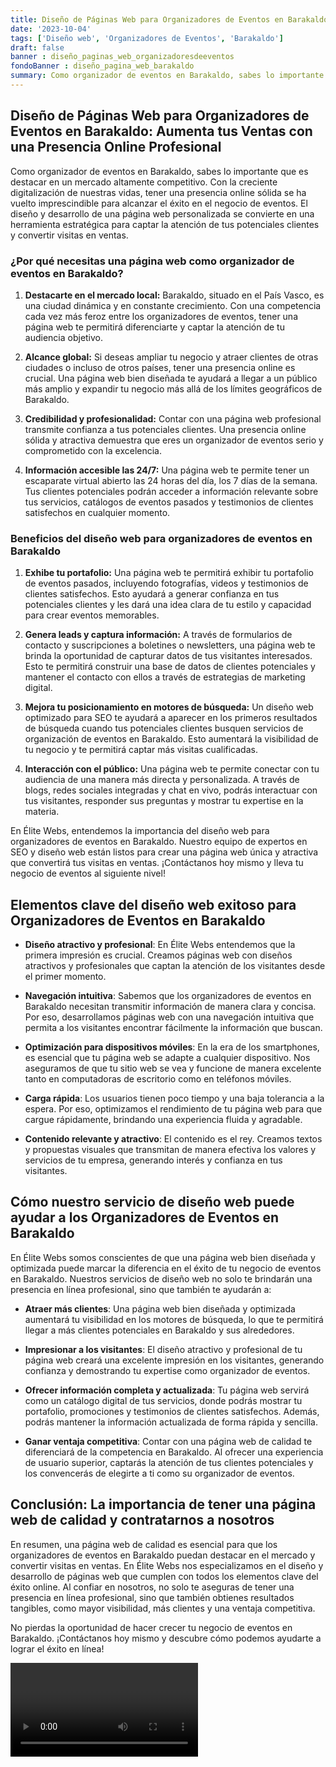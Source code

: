 ```yaml
---
title: Diseño de Páginas Web para Organizadores de Eventos en Barakaldo
date: '2023-10-04'
tags: ['Diseño web', 'Organizadores de Eventos', 'Barakaldo']
draft: false
banner : diseño_paginas_web_organizadoresdeeventos
fondoBanner : diseño_pagina_web_barakaldo
summary: Como organizador de eventos en Barakaldo, sabes lo importante que es destacar en un mercado altamente competitivo. Con la creciente digitalización de nuestras vidas, tener una presencia online sólida se ha vuelto imprescindible para alcanzar el éxito en el negocio de eventos. El diseño y desarrollo de una página web personalizada se convierte en una herramienta estratégica para captar la atención de tus potenciales clientes y convertir visitas en ventas.
---
```


## Diseño de Páginas Web para Organizadores de Eventos en Barakaldo: Aumenta tus Ventas con una Presencia Online Profesional

Como organizador de eventos en Barakaldo, sabes lo importante que es destacar en un mercado altamente competitivo. Con la creciente digitalización de nuestras vidas, tener una presencia online sólida se ha vuelto imprescindible para alcanzar el éxito en el negocio de eventos. El diseño y desarrollo de una página web personalizada se convierte en una herramienta estratégica para captar la atención de tus potenciales clientes y convertir visitas en ventas.

### ¿Por qué necesitas una página web como organizador de eventos en Barakaldo?

1. **Destacarte en el mercado local:** Barakaldo, situado en el País Vasco, es una ciudad dinámica y en constante crecimiento. Con una competencia cada vez más feroz entre los organizadores de eventos, tener una página web te permitirá diferenciarte y captar la atención de tu audiencia objetivo.

2. **Alcance global:** Si deseas ampliar tu negocio y atraer clientes de otras ciudades o incluso de otros países, tener una presencia online es crucial. Una página web bien diseñada te ayudará a llegar a un público más amplio y expandir tu negocio más allá de los límites geográficos de Barakaldo.

3. **Credibilidad y profesionalidad:** Contar con una página web profesional transmite confianza a tus potenciales clientes. Una presencia online sólida y atractiva demuestra que eres un organizador de eventos serio y comprometido con la excelencia.

4. **Información accesible las 24/7:** Una página web te permite tener un escaparate virtual abierto las 24 horas del día, los 7 días de la semana. Tus clientes potenciales podrán acceder a información relevante sobre tus servicios, catálogos de eventos pasados y testimonios de clientes satisfechos en cualquier momento.

### Beneficios del diseño web para organizadores de eventos en Barakaldo

1. **Exhibe tu portafolio:** Una página web te permitirá exhibir tu portafolio de eventos pasados, incluyendo fotografías, videos y testimonios de clientes satisfechos. Esto ayudará a generar confianza en tus potenciales clientes y les dará una idea clara de tu estilo y capacidad para crear eventos memorables.

2. **Genera leads y captura información:** A través de formularios de contacto y suscripciones a boletines o newsletters, una página web te brinda la oportunidad de capturar datos de tus visitantes interesados. Esto te permitirá construir una base de datos de clientes potenciales y mantener el contacto con ellos a través de estrategias de marketing digital.

3. **Mejora tu posicionamiento en motores de búsqueda:** Un diseño web optimizado para SEO te ayudará a aparecer en los primeros resultados de búsqueda cuando tus potenciales clientes busquen servicios de organización de eventos en Barakaldo. Esto aumentará la visibilidad de tu negocio y te permitirá captar más visitas cualificadas.

4. **Interacción con el público:** Una página web te permite conectar con tu audiencia de una manera más directa y personalizada. A través de blogs, redes sociales integradas y chat en vivo, podrás interactuar con tus visitantes, responder sus preguntas y mostrar tu expertise en la materia.

En Élite Webs, entendemos la importancia del diseño web para organizadores de eventos en Barakaldo. Nuestro equipo de expertos en SEO y diseño web están listos para crear una página web única y atractiva que convertirá tus visitas en ventas. ¡Contáctanos hoy mismo y lleva tu negocio de eventos al siguiente nivel!

<GifSeo />

<Cta />

## Elementos clave del diseño web exitoso para Organizadores de Eventos en Barakaldo

- **Diseño atractivo y profesional**: En Élite Webs entendemos que la primera impresión es crucial. Creamos páginas web con diseños atractivos y profesionales que captan la atención de los visitantes desde el primer momento.

- **Navegación intuitiva**: Sabemos que los organizadores de eventos en Barakaldo necesitan transmitir información de manera clara y concisa. Por eso, desarrollamos páginas web con una navegación intuitiva que permita a los visitantes encontrar fácilmente la información que buscan.

- **Optimización para dispositivos móviles**: En la era de los smartphones, es esencial que tu página web se adapte a cualquier dispositivo. Nos aseguramos de que tu sitio web se vea y funcione de manera excelente tanto en computadoras de escritorio como en teléfonos móviles.

- **Carga rápida**: Los usuarios tienen poco tiempo y una baja tolerancia a la espera. Por eso, optimizamos el rendimiento de tu página web para que cargue rápidamente, brindando una experiencia fluida y agradable.

- **Contenido relevante y atractivo**: El contenido es el rey. Creamos textos y propuestas visuales que transmitan de manera efectiva los valores y servicios de tu empresa, generando interés y confianza en tus visitantes.

## Cómo nuestro servicio de diseño web puede ayudar a los Organizadores de Eventos en Barakaldo

En Élite Webs somos conscientes de que una página web bien diseñada y optimizada puede marcar la diferencia en el éxito de tu negocio de eventos en Barakaldo. Nuestros servicios de diseño web no solo te brindarán una presencia en línea profesional, sino que también te ayudarán a:

- **Atraer más clientes**: Una página web bien diseñada y optimizada aumentará tu visibilidad en los motores de búsqueda, lo que te permitirá llegar a más clientes potenciales en Barakaldo y sus alrededores.

- **Impresionar a los visitantes**: El diseño atractivo y profesional de tu página web creará una excelente impresión en los visitantes, generando confianza y demostrando tu expertise como organizador de eventos.

- **Ofrecer información completa y actualizada**: Tu página web servirá como un catálogo digital de tus servicios, donde podrás mostrar tu portafolio, promociones y testimonios de clientes satisfechos. Además, podrás mantener la información actualizada de forma rápida y sencilla.

- **Ganar ventaja competitiva**: Contar con una página web de calidad te diferenciará de la competencia en Barakaldo. Al ofrecer una experiencia de usuario superior, captarás la atención de tus clientes potenciales y los convencerás de elegirte a ti como su organizador de eventos.

## Conclusión: La importancia de tener una página web de calidad y contratarnos a nosotros

En resumen, una página web de calidad es esencial para que los organizadores de eventos en Barakaldo puedan destacar en el mercado y convertir visitas en ventas. En Élite Webs nos especializamos en el diseño y desarrollo de páginas web que cumplen con todos los elementos clave del éxito online. Al confiar en nosotros, no solo te aseguras de tener una presencia en línea profesional, sino que también obtienes resultados tangibles, como mayor visibilidad, más clientes y una ventaja competitiva.

No pierdas la oportunidad de hacer crecer tu negocio de eventos en Barakaldo. ¡Contáctanos hoy mismo y descubre cómo podemos ayudarte a lograr el éxito en línea!

<Video />

<CtaBot job='Organizadores de Eventos' city='Barakaldo'/>

<Gmaps query='Barakaldo+españa+maps' />